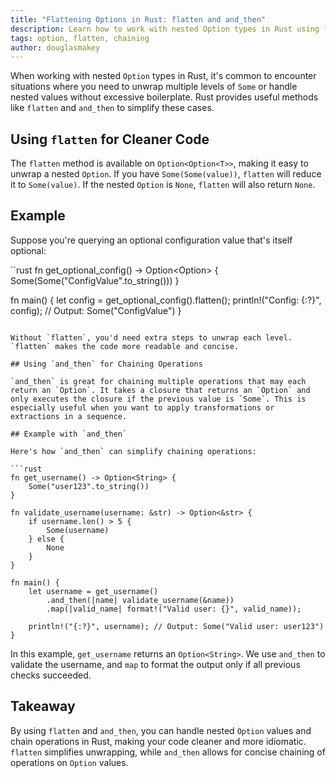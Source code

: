 ```yaml
---
title: "Flattening Options in Rust: flatten and and_then"
description: Learn how to work with nested Option types in Rust using flatten and and_then for cleaner, more concise code.
tags: option, flatten, chaining
author: douglasmakey
---
```


When working with nested `Option` types in Rust, it's common to encounter situations where you need to unwrap multiple levels of `Some` or handle nested values without excessive boilerplate. Rust provides useful methods like `flatten` and `and_then` to simplify these cases.

## Using `flatten` for Cleaner Code

The `flatten` method is available on `Option<Option<T>>`, making it easy to unwrap a nested `Option`. If you have `Some(Some(value))`, `flatten` will reduce it to `Some(value)`. If the nested `Option` is `None`, `flatten` will also return `None`.

## Example

Suppose you're querying an optional configuration value that's itself optional:

``rust
fn get_optional_config() -> Option<Option<String>> {
    Some(Some("ConfigValue".to_string()))
}

fn main() {
    let config = get_optional_config().flatten();
    println!("Config: {:?}", config); // Output: Some("ConfigValue")
}
```

Without `flatten`, you'd need extra steps to unwrap each level. `flatten` makes the code more readable and concise.

## Using `and_then` for Chaining Operations

`and_then` is great for chaining multiple operations that may each return an `Option`. It takes a closure that returns an `Option` and only executes the closure if the previous value is `Some`. This is especially useful when you want to apply transformations or extractions in a sequence.

## Example with `and_then`

Here's how `and_then` can simplify chaining operations:

```rust
fn get_username() -> Option<String> {
    Some("user123".to_string())
}

fn validate_username(username: &str) -> Option<&str> {
    if username.len() > 5 {
        Some(username)
    } else {
        None
    }
}

fn main() {
    let username = get_username()
        .and_then(|name| validate_username(&name))
        .map(|valid_name| format!("Valid user: {}", valid_name));

    println!("{:?}", username); // Output: Some("Valid user: user123")
}
```

In this example, `get_username` returns an `Option<String>`. We use `and_then` to validate the username, and `map` to format the output only if all previous checks succeeded.

## Takeaway

By using `flatten` and `and_then`, you can handle nested `Option` values and chain operations in Rust, making your code cleaner and more idiomatic. `flatten` simplifies unwrapping, while `and_then` allows for concise chaining of operations on `Option` values.


















